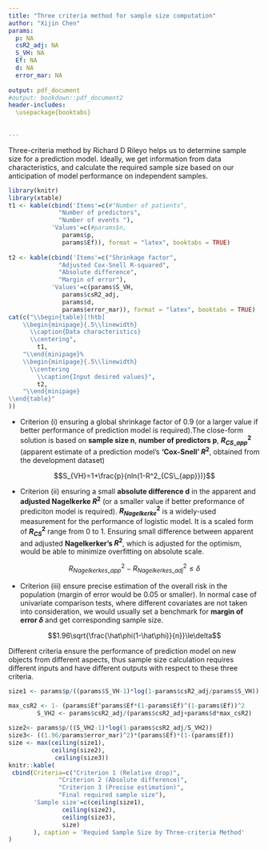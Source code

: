 ```yaml
---
title: "Three criteria method for sample size computation"
author: "Xijin Chen"
params:
  p: NA
  csR2_adj: NA
  S_VH: NA
  Ef: NA
  d: NA
  error_mar: NA
  
output: pdf_document
#output: bookdown::pdf_document2
header-includes:
  \usepackage{booktabs}
  
  
---
```

Three-criteria method by Richard D Rileyo helps us to determine sample size for a prediction model. Ideally, we get information from data characteristics, and calculate the required sample size based on our anticipation of model performance on independent samples.

```r
library(knitr)
library(xtable)
t1 <- kable(cbind('Items'=c(#"Number of patients",
              "Number of predictors",
              "Number of events "),
            'Values'=c(#params$n,
               params$p,
               params$Ef)), format = "latex", booktabs = TRUE)
           
t2 <- kable(cbind('Items'=c("Shrinkage factor",
              "Adjusted Cox-Snell R-squared",
              "Absolute difference",
              "Margin of error"),
            'Values'=c(params$S_VH,
               params$csR2_adj,
               params$d,
               params$error_mar)), format = "latex", booktabs = TRUE)
cat(c("\\begin{table}[!htb]
    \\begin{minipage}{.5\\linewidth}
      \\caption{Data characteristics}
      \\centering",
        t1,
    "\\end{minipage}%
    \\begin{minipage}{.5\\linewidth}
      \\centering
        \\caption{Input desired values}",
        t2,
    "\\end{minipage} 
\\end{table}"
))  
```


* Criterion (i) ensuring a global shrinkage factor of 0.9 (or a larger value if better performance of prediction model is required).The close-form solution is based on **sample size n**, **number of predictors p**, **$R^2_{CS\_app}$** (apparent estimate of a prediction model's **'Cox-Snell' $R^2$**, obtained from the development dataset) 

$$S_{VH}=1+\frac{p}{nln(1-R^2_{CS\_{app}})}$$

* Criterion (ii) ensuring a small **absolute difference d** in the apparent and **adjusted Nagelkerke $R^2$** (or a smaller value if better preformance of prediciton model is required). **$R^2_{Nagelkerke}$** is a widely-used measurement for the performance of logistic model. It is a scaled form of  **$R^2_{CS}$** range from 0 to 1. Ensuring small difference between apparent and adjusted **Nagelkerker's $R^2$**, which is adjusted for the optimism, would be able to minimize overfitting on absolute scale.

$$R^2_{Nagelkerkes\_app}-R^2_{Nagelkerkes\_adj} \le \delta$$

* Criterion (iii) ensure precise estimation of the overall risk in the population (margin of error would be 0.05 or smaller). In normal case of univariate comparison tests, where different covariates are not taken into consideration, we would usually set a benchmark for **margin of error $\delta$** and get corresponding sample size.

$$1.96\sqrt{\frac{\hat\phi(1-\hat\phi)}{n}}\le\delta$$

Different criteria ensure the performance of prediction model on new objects from different aspects, thus sample size calculation requires different inputs and have different outputs with respect to these three criteria.

```r
size1 <- params$p/((params$S_VH-1)*log(1-params$csR2_adj/params$S_VH))

max_csR2 <- 1- (params$Ef^params$Ef*(1-params$Ef)^(1-params$Ef))^2
        S_VH2 <- params$csR2_adj/(params$csR2_adj+params$d*max_csR2)
        
size2<- params$p/((S_VH2-1)*log(1-params$csR2_adj/S_VH2))
size3<- ((1.96/params$error_mar)^2)*(params$Ef)*(1-(params$Ef))
size <- max(ceiling(size1),
            ceiling(size2),
             ceiling(size3))
knitr::kable(
 cbind(Criteria=c("Criterion 1 (Relative drop)",
              "Criterion 2 (Absolute difference)",
              "Criterion 3 (Precise estimation)",
              "Final required sample size"),
       'Sample size'=c(ceiling(size1),
               ceiling(size2),
               ceiling(size3),
               size)
       ), caption = 'Requied Sample Size by Three-criteria Method'
)
```
